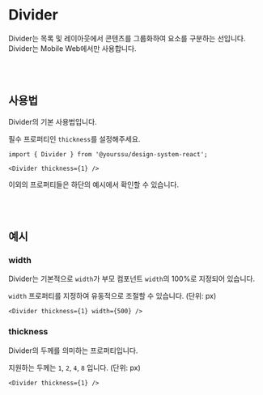
<Meta of={DividerStories} />

# Divider

Divider는 목록 및 레이아웃에서 콘텐츠를 그룹화하여 요소를 구분하는 선입니다.<br />
Divider는 Mobile Web에서만 사용합니다.

<Canvas of={DividerStories.Primary} />
<Controls />

<br />
<br />

## 사용법

Divider의 기본 사용법입니다.

필수 프로퍼티인 `thickness`를 설정해주세요. <br />

```tsx
import { Divider } from '@yourssu/design-system-react';
```

```tsx
<Divider thickness={1} />
```

이외의 프로퍼티들은 하단의 예시에서 확인할 수 있습니다.

<br />
<br />

## 예시

### width

Divider는 기본적으로 `width`가 부모 컴포넌트 `width`의 100%로 지정되어 있습니다.<br />

`width` 프로퍼티를 지정하여 유동적으로 조절할 수 있습니다. (단위: px)

```tsx
<Divider thickness={1} width={500} />
```

<Canvas of={DividerStories.Width} />

### thickness

Divider의 두께를 의미하는 프로퍼티입니다.<br />

지원하는 두께는 `1`, `2`, `4`, `8` 입니다. (단위: px)

```tsx
<Divider thickness={1} />
```

<Canvas of={DividerStories.Thickness} />
